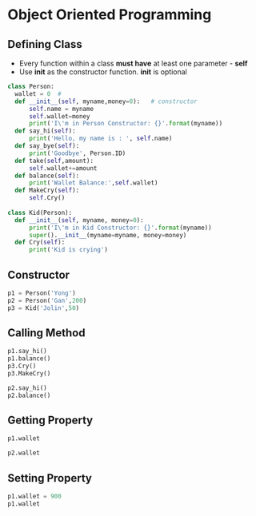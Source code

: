 

# Object Oriented Programming

## Defining Class

- Every function within a class **must have** at least one parameter - **self**  
- Use **init** as the constructor function. **init** is optional

```python
class Person:
  wallet = 0  # 
  def __init__(self, myname,money=0):   # constructor
      self.name = myname
      self.wallet=money
      print('I\'m in Person Constructor: {}'.format(myname))
  def say_hi(self):
      print('Hello, my name is : ', self.name)
  def say_bye(self):
      print('Goodbye', Person.ID)
  def take(self,amount):
      self.wallet+=amount
  def balance(self):
      print('Wallet Balance:',self.wallet)
  def MakeCry(self):
      self.Cry()
      
class Kid(Person):
  def __init__(self, myname, money=0):
      print('I\'m in Kid Constructor: {}'.format(myname))
      super().__init__(myname=myname, money=money)
  def Cry(self):
      print('Kid is crying')
```

## Constructor

```python
p1 = Person('Yong')  
p2 = Person('Gan',200)
p3 = Kid('Jolin',50)
```

## Calling Method

```python
p1.say_hi()
p1.balance()
p3.Cry()
p3.MakeCry()
```

```python
p2.say_hi()
p2.balance()
```

## Getting Property

```python
p1.wallet
```

```python
p2.wallet
```


## Setting Property

```python
p1.wallet = 900
p1.wallet
```
